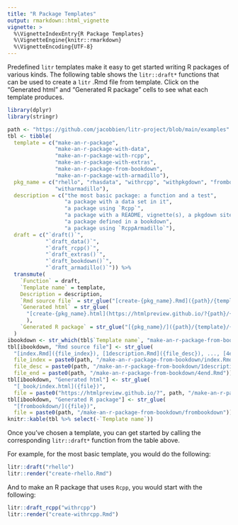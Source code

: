 ```yaml
---
title: "R Package Templates"
output: rmarkdown::html_vignette
vignette: >
  %\VignetteIndexEntry{R Package Templates}
  %\VignetteEngine{knitr::rmarkdown}
  %\VignetteEncoding{UTF-8}
---
```


Predefined `litr` templates make it easy to get started writing R packages of various kinds.  The following table shows the `litr::draft*` functions that can be used to create a `litr` .Rmd file from template.  Click on the "Generated html" and "Generated R package" cells to see what each template produces.

```r
library(dplyr)
library(stringr)
```

```r
path <- "https://github.com/jacobbien/litr-project/blob/main/examples"
tbl <- tibble(
  template = c("make-an-r-package", 
               "make-an-r-package-with-data",
               "make-an-r-package-with-rcpp",
               "make-an-r-package-with-extras",
               "make-an-r-package-from-bookdown",
               "make-an-r-package-with-armadillo"),
  pkg_name = c("rhello", "rhasdata", "withrcpp", "withpkgdown", "frombookdown",
               "witharmadillo"),
  description = c("the most basic package: a function and a test",
                  "a package with a data set in it",
                  "a package using `Rcpp`",
                  "a package with a README, vignette(s), a pkgdown site, and a hex sticker",
                  "a package defined in a bookdown",
                  "a package using `RcppArmadillo`"),
  draft = c("`draft()`",
            "`draft_data()`",
            "`draft_rcpp()`",
            "`draft_extras()`",
            "`draft_bookdown()`",
            "`draft_armadillo()`")) %>% 
  transmute(
    `Function` = draft,
    `Template name` = template,
    Description = description,
    `Rmd source file` = str_glue("[create-{pkg_name}.Rmd]({path}/{template}/create-{pkg_name}.Rmd)"),
    `Generated html` = str_glue(
      "[create-{pkg_name}.html](https://htmlpreview.github.io/?{path}/{template}/create-{pkg_name}.html)"
      ),
    `Generated R package` = str_glue("[{pkg_name}/]({path}/{template}/{pkg_name})")
  )
ibookdown <- str_which(tbl$`Template name`, "make-an-r-package-from-bookdown")
tbl[ibookdown, "Rmd source file"] <- str_glue(
  "[index.Rmd]({file_index}), [1description.Rmd]({file_desc}), ..., [4end.Rmd]({file_end})",
  file_index = paste0(path, "/make-an-r-package-from-bookdown/index.Rmd"),
  file_desc = paste0(path, "/make-an-r-package-from-bookdown/1description.Rmd"),
  file_end = paste0(path, "/make-an-r-package-from-bookdown/4end.Rmd"))
tbl[ibookdown, "Generated html"] <- str_glue(
  "[_book/index.html]({file})",
  file = paste0("https://htmlpreview.github.io/?", path, "/make-an-r-package-from-bookdown/_book/index.html"))
tbl[ibookdown, "Generated R package"] <- str_glue(
  "[frombookdown/]({file})",
  file = paste0(path, "/make-an-r-package-from-bookdown/frombookdown"))
knitr::kable(tbl %>% select(-`Template name`))
```

Once you've chosen a template, you can get started by calling the corresponding `litr::draft*` function from the table above.

For example, for the most basic template, you would do the following:

```r
litr::draft("rhello")
litr::render("create-rhello.Rmd")
```

And to make an R package that uses `Rcpp`, you would start with the following:

```r
litr::draft_rcpp("withrcpp")
litr::render("create-withrcpp.Rmd")
```

